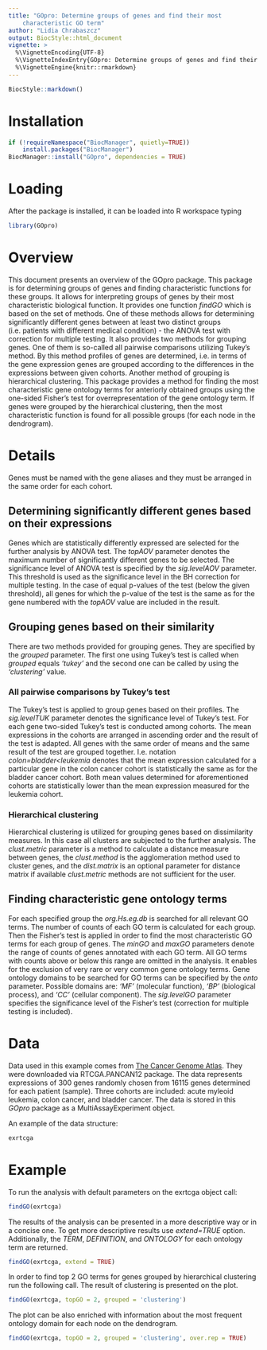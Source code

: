 ```yaml
---
title: "GOpro: Determine groups of genes and find their most 
    characteristic GO term"
author: "Lidia Chrabaszcz"
output: BiocStyle::html_document
vignette: >
  %\VignetteEncoding{UTF-8}
  %\VignetteIndexEntry{GOpro: Determine groups of genes and find their characteristic GO term}
  %\VignetteEngine{knitr::rmarkdown}
---
```

```r
BiocStyle::markdown()
```

# Installation
```r
if (!requireNamespace("BiocManager", quietly=TRUE))
    install.packages("BiocManager")
BiocManager::install("GOpro", dependencies = TRUE)
```

# Loading
After the package is installed, it can be loaded into R workspace typing
```r
library(GOpro)
```

# Overview
This document presents an overview of the GOpro package. 
This package is for determining groups of genes and finding characteristic 
functions for these groups. It allows for interpreting groups of genes by their 
most characteristic biological function. It provides one function *findGO*
which is based on the set of methods. One of these methods allows for determining 
significantly different genes between at least two  distinct groups 
(i.e. patients with different medical condition) - the ANOVA test with 
correction for multiple testing. It also provides two methods for grouping 
genes. One of them is so-called all pairwise comparisons 
utilizing Tukey's method. By this method profiles of genes are determined, 
i.e. in terms of the gene expression genes are grouped according to the 
differences in the expressions between given cohorts. 
Another method of grouping is hierarchical 
clustering. This package provides a method for finding the most characteristic 
gene ontology terms for anteriorly obtained groups using the 
one-sided Fisher's test for overrepresentation of the gene ontology term.
If genes were grouped by the hierarchical clustering, then the most characteristic 
function is 
found for all possible groups (for each node in the dendrogram).


# Details 
Genes must be named with the gene aliases and they must be
arranged in the same order for each cohort.

## Determining significantly different genes based on their expressions
Genes which are statistically differently expressed are selected for the
further analysis by ANOVA test. 
The *topAOV* parameter denotes the maximum number of significantly 
different genes
to be selected. The significance level of ANOVA test is specified 
by the *sig.levelAOV* parameter.  
This threshold is used as the significance level in the BH correction 
for multiple testing.
In the case of equal p-values of the test (below the given threshold), 
all genes for which the p-value of the test is the same as for the gene
numbered with the *topAOV* value are included in the result. 

## Grouping genes based on their similarity
There are two methods provided for grouping genes. They are
specified by the *grouped* parameter. The first one using
Tukey's test is called when *grouped* equals *'tukey'* and the
second one can be called by using the *'clustering'* value.

### All pairwise comparisons by Tukey's test
The Tukey's test is applied to group genes based on their profiles.
The *sig.levelTUK* parameter denotes the significance level of Tukey's test.
For each gene two-sided Tukey's test is conducted among cohorts.
The mean expressions in the cohorts are arranged in 
ascending order and the result of the test is adapted. All genes with
the same order of means and the same result of the test are grouped together.
I.e. notation *colon\=bladder\<leukemia* denotes that the mean expression 
calculated for a 
particular gene in the colon cancer cohort is statistically the same as for the
bladder cancer cohort. Both mean values determined for aforementioned cohorts are
statistically lower than the mean expression measured for the leukemia cohort.

### Hierarchical clustering
Hierarchical clustering is utilized for grouping genes based on dissimilarity
measures. In this case all clusters are subjected to the further analysis.
The *clust.metric* parameter is a method to calculate a distance measure
between genes, the *clust.method* is the agglomeration method used to cluster genes,
and the *dist.matrix* is an optional parameter for distance matrix if available
*clust.metric*
methods are not sufficient for the user.

## Finding characteristic gene ontology terms
For each specified group the *org.Hs.eg.db* is searched for all relevant
GO terms. The number of counts of each GO term is calculated for each group.
Then the Fisher's test is applied in order to find the most characteristic GO terms
for each group of genes.
The *minGO* and *maxGO* parameters denote the range of 
counts of genes annotated with each GO term. All GO terms with 
counts above or below this range are omitted in the analysis. It enables for the
exclusion of very rare or very common gene ontology terms. 
Gene ontology domains to be searched for GO terms can be specified by the *onto*
parameter. Possible domains are: *'MF'* (molecular function),
*'BP'* (biological process), and *'CC'* (cellular component).
The *sig.levelGO* parameter specifies the significance level of the Fisher's test
(correction for multiple testing is included).

# Data

Data used in this example comes from 
[The Cancer Genome Atlas](https://tcga-data.nci.nih.gov/tcga/). 
They were downloaded via RTCGA.PANCAN12 package. The data represents 
expressions of 300 genes randomly chosen from 16115 genes determined 
for each patient (sample). Three cohorts are 
included: acute myleoid leukemia, colon cancer, and bladder cancer.
The data is stored in this *GOpro* package as a MultiAssayExperiment
object.

An example of the data structure:
```r
exrtcga
```

# Example
To run the analysis with default parameters on the exrtcga object call:
```r
findGO(exrtcga)
```

The results of the analysis can be presented in a more descriptive 
way or in a concise one. To get more descriptive results use *extend=TRUE*
option.
Additionally, the *TERM*, *DEFINITION*, and *ONTOLOGY* for each ontology
term are returned.
```r
findGO(exrtcga, extend = TRUE)
```

In order to find top 2 GO terms for genes grouped by hierarchical clustering 
run the following call. The result of clustering is
presented on the plot.
```r
findGO(exrtcga, topGO = 2, grouped = 'clustering')
```
The plot can be also enriched with information about the most frequent
ontology domain for each node on the dendrogram.
```r
findGO(exrtcga, topGO = 2, grouped = 'clustering', over.rep = TRUE)
```
